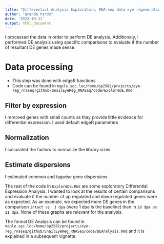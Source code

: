 ```yaml
---
title: "Differential Analysis Exploration, RNA-seq data eye regeneration time course"
author: "Brenda Pardo"
date: '2022-10-11'
output: html_document
---
```

I processed the data in order to perform DE analysis. Additionaly, I performed
 DE analysis using specific comparisons to evaluate if the number of resultant DE
 genes made sense. 

# Data processing
- This step was done with edgeR functions
- Code can be found in ```maple.sgc.loc/home/bp2582/projects/eye-reg_rnaseq/github/SnailEyeReg_RNASeq/code/ExploreDE.Rmd```

## Filter by expression
I removed genes with small counts as they provide little evidence for differential
expression. I used default edgeR parameters

## Normalization
I calculated the factors to normalize the library sizes

## Estimate dispersions
I estimated common and tagwise gene dispersions 

The rest of the code in ```ExploreDE.Rmd``` are some exploratory Differential
Expression Analysis. I wanted to look at the results of certain comparisons and 
evaluate if the number of up regulated and down regulated genes were as expected.
As an example, we expected more DE genes in the comparison ```intact vs  1 dpa```
(were 1 dpa is the baseline) than in ```28 dpa vs 21 dpa```. None of these graphs
are relevant for the analysis. 

The formal DE Analysis can be found in ```maple.sgc.loc/home/bp2582/projects/eye-reg_rnaseq/github/SnailEyeReg_RNASeq/code/DEAnalysis.Rmd``` and it is explained in a subsequent vignette.
